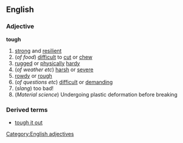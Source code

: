 ==English==
===Adjective===
'''tough'''
#[[strong]] and [[resilient]]
#(''of food'') [[difficult]] to [[cut]] or [[chew]]
#[[rugged]] or [[physically]] [[hardy]]
#(''of weather etc'') [[harsh]] or [[severe]]
#[[rowdy]] or [[rough]]
#(''of questions etc'') [[difficult]] or [[demanding]]
#(''slang'') too bad!
#(''Material science'') Undergoing plastic deformation before breaking
===Derived terms===
*[[tough it out]]
[[Category:English adjectives]]